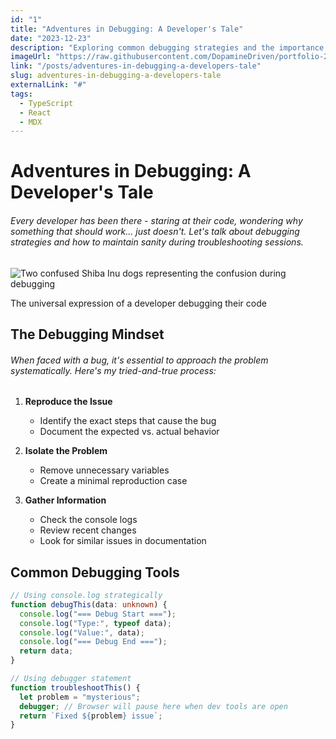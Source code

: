 ```yaml
---
id: "1"
title: "Adventures in Debugging: A Developer's Tale"
date: "2023-12-23"
description: "Exploring common debugging strategies and the importance of systematic problem-solving in software development."
imageUrl: "https://raw.githubusercontent.com/DopamineDriven/portfolio-2025/master/apps/web/public/ai/port-21.png"
link: "/posts/adventures-in-debugging-a-developers-tale"
slug: adventures-in-debugging-a-developers-tale
externalLink: "#"
tags:
  - TypeScript
  - React
  - MDX
---
```


# Adventures in Debugging: A Developer's Tale

###### Every developer has been there - staring at their code, wondering why something that should work... just doesn't. Let's talk about debugging strategies and how to maintain sanity during troubleshooting sessions.

<div className="my-8">
  <img
    src="/doge-troubleshoot.jpg"
    alt="Two confused Shiba Inu dogs representing the confusion during debugging"
    width={600}
    height={400}
    className="rounded-lg shadow-lg"
  />
  <p className="mt-2 text-center text-sm text-gray-600 italic">
    The universal expression of a developer debugging their code
  </p>
</div>

## The Debugging Mindset

###### When faced with a bug, it's essential to approach the problem systematically. Here's my tried-and-true process:

1. **Reproduce the Issue**

   - Identify the exact steps that cause the bug
   - Document the expected vs. actual behavior

2. **Isolate the Problem**

   - Remove unnecessary variables
   - Create a minimal reproduction case

3. **Gather Information**
   - Check the console logs
   - Review recent changes
   - Look for similar issues in documentation

## Common Debugging Tools

```ts
// Using console.log strategically
function debugThis(data: unknown) {
  console.log("=== Debug Start ===");
  console.log("Type:", typeof data);
  console.log("Value:", data);
  console.log("=== Debug End ===");
  return data;
}

// Using debugger statement
function troubleshootThis() {
  let problem = "mysterious";
  debugger; // Browser will pause here when dev tools are open
  return `Fixed ${problem} issue`;
}
```
